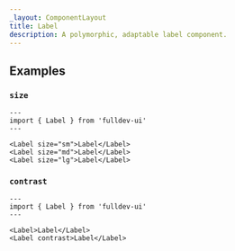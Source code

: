 ```yaml
---
_layout: ComponentLayout
title: Label
description: A polymorphic, adaptable label component.
---
```


## Examples

### `size`

<SizeProp />

```astro live
---
import { Label } from 'fulldev-ui'
---

<Label size="sm">Label</Label>
<Label size="md">Label</Label>
<Label size="lg">Label</Label>
```

### `contrast`

```astro live
---
import { Label } from 'fulldev-ui'
---

<Label>Label</Label>
<Label contrast>Label</Label>
```
